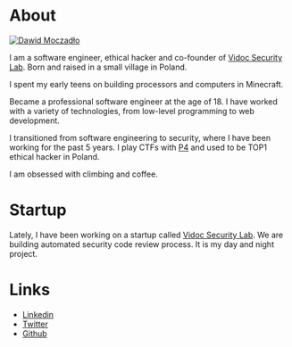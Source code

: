 
# About

<a href="https://twitter.com/kannthu1" target="_blank">
  <Image
    src="/images/dawid.png"
    alt="Dawid Moczadło"
    className="rounded-full bg-gray-100 block mt-2 mb-5 mx-auto sm:float-right sm:ml-5 sm:mb-5 grayscale hover:grayscale-0"
    unoptimized
    width={160}
    height={160}
    priority
  />
</a>

I am a software engineer, ethical hacker and co-founder of [Vidoc Security Lab](https://www.vidocsecurity.com). Born and raised in a small village in Poland.

I spent my early teens on building processors and computers in Minecraft.

Became a professional software engineer at the age of 18. I have worked with a variety of technologies, from low-level programming to web development.

I transitioned from software engineering to security, where I have been working for the past 5 years. I play CTFs with [P4](https://ctftime.org/team/5152/) and used to be TOP1 ethical hacker in Poland.

I am obsessed with climbing and coffee.

# Startup

Lately, I have been working on a startup called [Vidoc Security Lab](https://www.vidocsecurity.com). We are building automated security code review process. It is my day and night project.

# Links

- [Linkedin](https://www.linkedin.com/in/dawid-moczadlo/)
- [Twitter](https://twitter.com/kannthu1)
- [Github](https://github.com/kannthu)
